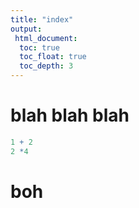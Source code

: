 ```yaml
---
title: "index"
output:
 html_document:
  toc: true
  toc_float: true
  toc_depth: 3
---
```


# blah blah blah 

```r
1 + 2
2 *4
```

# boh 

